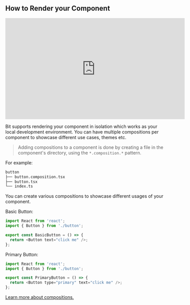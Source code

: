 ## How to Render your Component

<iframe
  width="560"
  height="315"
  src="https://www.youtube.com/embed/so8CcUzTrn4?rel=0"
  title="Rendering your Component"
  frameborder="0"
  allow="accelerometer; autoplay; clipboard-write; encrypted-media; gyroscope; picture-in-picture"
  allowfullscreen></iframe>

Bit supports rendering your component in isolation which works as your local development environment. You can have multiple compositions per component to showcase different use cases, themes etc.

> Adding compositions to a component is done by creating a file in the component's directory, using the `*.composition.*` pattern.

For example:

```bash {3}
button
├── button.composition.tsx
├── button.tsx
└── index.ts
```

You can create various compositions to showcase different usages of your component.

Basic Button:

```js
import React from 'react';
import { Button } from './button';

export const BasicButton = () => {
  return <Button text="click me" />;
};
```

Primary Button:

```js
import React from 'react';
import { Button } from './button';

export const PrimaryButton = () => {
  return <Button type="primary" text="click me" />;
};
```

[Learn more about compositions.](https://harmony-docs.bit.dev/aspects/compositions)
